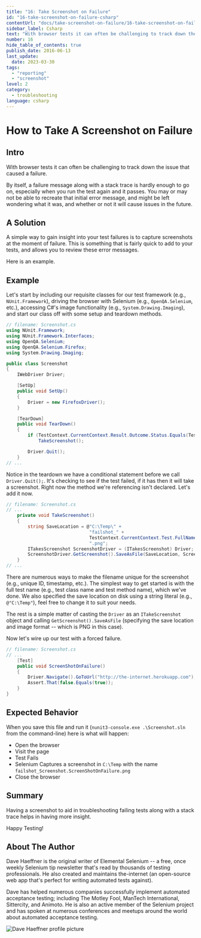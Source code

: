 ```yaml
---
title: "16: Take Screenshot on Failure"
id: "16-take-screenshot-on-failure-csharp"
contentUrl: "docs/take-screenshot-on-failure/16-take-screenshot-on-failure-csharp"
sidebar_label: Csharp
text: "With browser tests it can often be challenging to track down the issue that caused a failure. By itself, a failure message along with a stack trace is hardly enough to go on, especially when you run the test again and it passes. You may or may not be able to recreate that initial error message, and might be left wondering what it was, and whether or not it will cause issues in the future."
number: 16
hide_table_of_contents: true
publish_date: 2016-06-13
last_update:
  date: 2023-03-30
tags:
  - "reporting"
  - "screenshot"
level: 2
category:
  - troubleshooting
language: csharp
---
```


# How to Take A Screenshot on Failure

## Intro

With browser tests it can often be challenging to track down the issue that caused a failure.

By itself, a failure message along with a stack trace is hardly enough to go on, especially when you run the test again and it passes. You may or may not be able to recreate that initial error message, and might be left wondering what it was, and whether or not it will cause issues in the future.

## A Solution

A simple way to gain insight into your test failures is to capture screenshots at the moment of failure. This is something that is fairly quick to add to your tests, and allows you to review these error messages.

Here is an example.

## Example

Let's start by including our requisite classes for our test framework (e.g., `NUnit.Framework`), driving the browser with Selenium (e.g., `OpenQA.Selenium`, etc.), accessing C#'s image functionality (e.g., `System.Drawing.Imaging`), and start our class off with some setup and teardown methods.

```csharp
// filename: Screenshot.cs
using NUnit.Framework;
using NUnit.Framework.Interfaces;
using OpenQA.Selenium;
using OpenQA.Selenium.Firefox;
using System.Drawing.Imaging;

public class Screenshot
{
    IWebDriver Driver;

    [SetUp]
    public void SetUp()
    {
        Driver = new FirefoxDriver();
    }

    [TearDown]
    public void TearDown()
    {
        if (TestContext.CurrentContext.Result.Outcome.Status.Equals(TestStatus.Failed))
            TakeScreenshot();

        Driver.Quit();
    }
// ...
```

Notice in the teardown we have a conditional statement before we call `Driver.Quit();`. It's checking to see if the test failed, if it has then it will take a screenshot. Right now the method we're referencing isn't declared. Let's add it now.

```csharp
// filename: Screenshot.cs
// ...
    private void TakeScreenshot()
    {
        string SaveLocation = @"C:\Temp\" +
                               "failshot_" +
                               TestContext.CurrentContext.Test.FullName +
                               ".png";
        ITakesScreenshot ScreenshotDriver = (ITakesScreenshot) Driver;
        ScreenshotDriver.GetScreenshot().SaveAsFile(SaveLocation, ScreenshotImageFormat.Png);
    }
// ...
```

There are numerous ways to make the filename unique for the screenshot (e.g., unique ID, timestamp, etc.). The simplest way to get started is with the full test name (e.g., test class name and test method name), which we've done. We also specified the save location on disk using a string literal (e.g., `@"C:\Temp"`), feel free to change it to suit your needs.

The rest is a simple matter of casting the `Driver` as an `ITakeScreenshot` object and calling `GetScreenshot().SaveAsFile` (specifying the save location and image format -- which is PNG in this case).

Now let's wire up our test with a forced failure.

```csharp
// filename: Screenshot.cs
// ...
    [Test]
    public void ScreenShotOnFailure()
    {
        Driver.Navigate().GoToUrl("http://the-internet.herokuapp.com");
        Assert.That(false.Equals(true));
    }
}
```

## Expected Behavior

When you save this file and run it (`nunit3-console.exe .\Screenshot.sln` from the command-line) here is what will happen:

- Open the browser
- Visit the page
- Test Fails
- Selenium Captures a screenshot in `C:\Temp` with the name `failshot_Screenshot.ScreenShotOnFailure.png`
- Close the browser

## Summary

Having a screenshot to aid in troubleshooting failing tests along with a stack trace helps in having more insight.

Happy Testing!

## About The Author

Dave Haeffner is the original writer of Elemental Selenium -- a free, once weekly Selenium tip newsletter that's read by thousands of testing professionals. He also created and maintains the-internet (an open-source web app that's perfect for writing automated tests against).

Dave has helped numerous companies successfully implement automated acceptance testing; including The Motley Fool, ManTech International, Sittercity, and Animoto. He is also an active member of the Selenium project and has spoken at numerous conferences and meetups around the world about automated acceptance testing.

![Dave Haeffner profile picture](/img/authors/dave-haeffner.jpeg#author-img 'a title')
